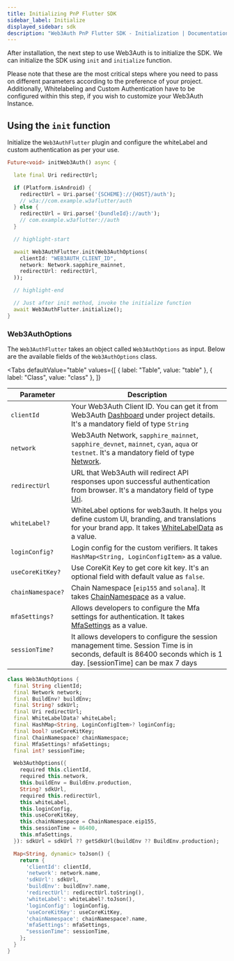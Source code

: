 ```yaml
---
title: Initializing PnP Flutter SDK
sidebar_label: Initialize
displayed_sidebar: sdk
description: "Web3Auth PnP Flutter SDK - Initialization | Documentation - Web3Auth"
---
```



After installation, the next step to use Web3Auth is to initialize the SDK. We can initialize the SDK using `init` and `initialize` function.

Please note that these are the most critical steps where you need to pass on different parameters according to the preference of your project.
Additionally, Whitelabeling and Custom Authentication have to be configured within this step, if you wish to customize your Web3Auth Instance.

## Using the `init` function

Initialize the `Web3AuthFlutter` plugin and configure the whiteLabel and custom authentication as per your use.

```dart
Future<void> initWeb3Auth() async {

  late final Uri redirectUrl;

  if (Platform.isAndroid) {
    redirectUrl = Uri.parse('{SCHEME}://{HOST}/auth');
    // w3a://com.example.w3aflutter/auth
  } else {
    redirectUrl = Uri.parse('{bundleId}://auth');
    // com.example.w3aflutter://auth
  }

  // highlight-start

  await Web3AuthFlutter.init(Web3AuthOptions(
    clientId: "WEB3AUTH_CLIENT_ID",
    network: Network.sapphire_mainnet,
    redirectUrl: redirectUrl,
  ));

  // highlight-end

  // Just after init method, invoke the initialize function
  await Web3AuthFlutter.initialize();
}
```

### Web3AuthOptions

The `Web3AuthFlutter` takes an object called `Web3AuthOptions` as input. Below are the available fields of the `Web3AuthOptions` class.

<Tabs
  defaultValue="table"
  values={[
    { label: "Table", value: "table" },
    { label: "Class", value: "class" },
  ]}
>

<TabItem value="table">

| Parameter         | Description                                                                                                                                                                                                                                 |
| ----------------- | ------------------------------------------------------------------------------------------------------------------------------------------------------------------------------------------------------------------------------------------- |
| `clientId`        | Your Web3Auth Client ID. You can get it from Web3Auth [Dashboard](https://dashboard.web3auth.io/) under project details. It's a mandatory field of type `String`                                                                            |
| `network`         | Web3Auth Network, `sapphire_mainnet`, `sapphire_devnet`, `mainnet`, `cyan`, `aqua` or `testnet`. It's a mandatory field of type [Network](https://pub.dev/documentation/web3auth_flutter/latest/enums/Network.html).                        |
| `redirectUrl`     | URL that Web3Auth will redirect API responses upon successful authentication from browser. It's a mandatory field of type [Uri](https://api.dart.dev/stable/2.18.0/dart-core/Uri-class.html).                                               |
| `whiteLabel?`     | WhiteLabel options for web3auth. It helps you define custom UI, branding, and translations for your brand app. It takes [WhiteLabelData](https://pub.dev/documentation/web3auth_flutter/latest/input/WhiteLabelData-class.html) as a value. |
| `loginConfig?`    | Login config for the custom verifiers. It takes `HashMap<String, LoginConfigItem>` as a value.                                                                                                                                              |
| `useCoreKitKey?`  | Use CoreKit Key to get core kit key. It's an optional field with default value as `false`.                                                                                                                                                  |
| `chainNamespace?` | Chain Namespace [`eip155` and `solana`]. It takes [ChainNamespace](https://pub.dev/documentation/web3auth_flutter/latest/enums/ChainNamespace.html) as a value.                                                                             |
| `mfaSettings?`    | Allows developers to configure the Mfa settings for authentication. It takes [MfaSettings](https://pub.dev/documentation/web3auth_flutter/latest/input/MfaSettings-class.html) as a value.                                                  |
| `sessionTime?`    | It allows developers to configure the session management time. Session Time is in seconds, default is 86400 seconds which is 1 day. [sessionTime] can be max 7 days                                                                         |

</TabItem>

<TabItem value="class">

```dart
class Web3AuthOptions {
  final String clientId;
  final Network network;
  final BuildEnv? buildEnv;
  final String? sdkUrl;
  final Uri redirectUrl;
  final WhiteLabelData? whiteLabel;
  final HashMap<String, LoginConfigItem>? loginConfig;
  final bool? useCoreKitKey;
  final ChainNamespace? chainNamespace;
  final MfaSettings? mfaSettings;
  final int? sessionTime;

  Web3AuthOptions({
    required this.clientId,
    required this.network,
    this.buildEnv = BuildEnv.production,
    String? sdkUrl,
    required this.redirectUrl,
    this.whiteLabel,
    this.loginConfig,
    this.useCoreKitKey,
    this.chainNamespace = ChainNamespace.eip155,
    this.sessionTime = 86400,
    this.mfaSettings,
  }): sdkUrl = sdkUrl ?? getSdkUrl(buildEnv ?? BuildEnv.production);

  Map<String, dynamic> toJson() {
    return {
      'clientId': clientId,
      'network': network.name,
      'sdkUrl': sdkUrl,
      'buildEnv': buildEnv?.name,
      'redirectUrl': redirectUrl.toString(),
      'whiteLabel': whiteLabel?.toJson(),
      'loginConfig': loginConfig,
      'useCoreKitKey': useCoreKitKey,
      'chainNamespace': chainNamespace?.name,
      'mfaSettings': mfaSettings,
      "sessionTime": sessionTime,
    };
  }
}
```

</TabItem>
</Tabs>
